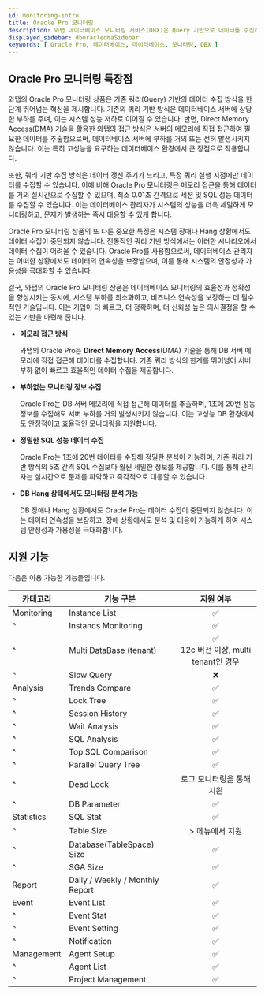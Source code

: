 ```yaml
---
id: monitoring-intro
title: Oracle Pro 모니터링
description: 와탭 데이터베이스 모니터링 서비스(DBX)은 Query 기반으로 데이터를 수집하여 성능 모니터링 서비스를 제공합니다.
displayed_sidebar: dboracledmaSidebar
keywords: [ Oracle Pro, 데이터베이스, 데이터베이스, 모니터링, DBX ]
---
```



<Dbintroductiondesc /> 

<DBsupportNote />

## Oracle Pro 모니터링 특장점

와탭의 Oracle Pro 모니터링 상품은 기존 쿼리(Query) 기반의 데이터 수집 방식을 한 단계 뛰어넘는 혁신을 제시합니다. 기존의 쿼리 기반 방식은 데이터베이스 서버에 상당한 부하를 주며, 이는 시스템 성능 저하로 이어질 수 있습니다. 반면, Direct Memory Access(DMA) 기술을 활용한 와탭의 접근 방식은 서버의 메모리에 직접 접근하여 필요한 데이터를 추출함으로써, 데이터베이스 서버에 부하를 거의 또는 전혀 발생시키지 않습니다. 이는 특히 고성능을 요구하는 데이터베이스 환경에서 큰 장점으로 작용합니다.

또한, 쿼리 기반 수집 방식은 데이터 갱신 주기가 느리고, 특정 쿼리 실행 시점에만 데이터를 수집할 수 있습니다. 이에 비해 Oracle Pro 모니터링은 메모리 접근을 통해 데이터를 거의 실시간으로 수집할 수 있으며, 최소 0.01초 간격으로 세션 및 SQL 성능 데이터를 수집할 수 있습니다. 이는 데이터베이스 관리자가 시스템의 성능을 더욱 세밀하게 모니터링하고, 문제가 발생하는 즉시 대응할 수 있게 합니다.

Oracle Pro 모니터링 상품의 또 다른 중요한 특징은 시스템 장애나 Hang 상황에서도 데이터 수집이 중단되지 않습니다. 전통적인 쿼리 기반 방식에서는 이러한 시나리오에서 데이터 수집이 어려울 수 있습니다. Oracle Pro를 사용함으로써, 데이터베이스 관리자는 어떠한 상황에서도 데이터의 연속성을 보장받으며, 이를 통해 시스템의 안정성과 가용성을 극대화할 수 있습니다.

결국, 와탭의 Oracle Pro 모니터링 상품은 데이터베이스 모니터링의 효율성과 정확성을 향상시키는 동시에, 시스템 부하를 최소화하고, 비즈니스 연속성을 보장하는 데 필수적인 기술입니다. 이는 기업이 더 빠르고, 더 정확하며, 더 신뢰성 높은 의사결정을 할 수 있는 기반을 마련해 줍니다.

* **메모리 접근 방식**

  와탭의 Oracle Pro는 **Direct Memory Access**(DMA) 기술을 통해 DB 서버 메모리에 직접 접근해 데이터를 수집합니다. 기존 쿼리 방식의 한계를 뛰어넘어 서버 부하 없이 빠르고 효율적인 데이터 수집을 제공합니다.

* **부하없는 모니터링 정보 수집**

  Oracle Pro는 DB 서버 메모리에 직접 접근해 데이터를 추출하며, 1초에 20번 성능 정보를 수집해도 서버 부하를 거의 발생시키지 않습니다. 이는 고성능 DB 환경에서도 안정적이고 효율적인 모니터링을 지원합니다.

* **정밀한 SQL 성능 데이터 수집**

  Oracle Pro는 1초에 20번 데이터를 수집해 정밀한 분석이 가능하며, 기존 쿼리 기반 방식의 5초 간격 SQL 수집보다 훨씬 세밀한 정보를 제공합니다. 이를 통해 관리자는 실시간으로 문제를 파악하고 즉각적으로 대응할 수 있습니다.

* **DB Hang 상태에서도 모니터링 분석 가능**

  DB 장애나 Hang 상황에서도 Oracle Pro는 데이터 수집이 중단되지 않습니다. 이는 데이터 연속성을 보장하고, 장애 상황에서도 분석 및 대응이 가능하게 하여 시스템 안정성과 가용성을 극대화합니다.

## 지원 기능

다음은 이용 가능한 기능들입니다.

| 카테고리 | 기능 구분 | 지원 여부 |
| -- | -- | :-: |
| Monitoring | Instance List | <span class='emoji-ok'>✅</span> |
| ^ | Instancs Monitoring | <span class='emoji-ok'>✅</span> |
| ^ | Multi DataBase (tenant) | <span class='emoji-ok'>✅</span><br/>12c 버전 이상, multi tenant인 경우 |
| ^ | Slow Query | <span class='emoji-no'>❌</span> |
| Analysis | Trends Compare | <span class='emoji-ok'>✅</span> |
| ^ | Lock Tree | <span class='emoji-ok'>✅</span> |
| ^ | Session History | <span class='emoji-ok'>✅</span> |
| ^ | Wait Analysis | <span class='emoji-ok'>✅</span> |
| ^ | SQL Analysis | <span class='emoji-ok'>✅</span> |
| ^ | Top SQL Comparison | <span class='emoji-ok'>✅</span> |
| ^ | Parallel Query Tree | <span class='emoji-ok'>✅</span> |
| ^ | Dead Lock | 로그 모니터링을 통해 지원  |
| ^ | DB Parameter | <span class='emoji-ok'>✅</span> |
| Statistics | SQL Stat | <span class='emoji-ok'>✅</span> |
| ^ | Table Size | <Cmdname sid="side_reportStat" className="uitext" /> &gt; <Cmdname sid="side_tableSpace" className="uitext" /> 메뉴에서 지원 |
| ^ | Database(TableSpace) Size | <span class='emoji-ok'>✅</span> |
| ^ | SGA Size | <span class='emoji-ok'>✅</span> |
| Report | Daily / Weekly / Monthly Report | <span class='emoji-ok'>✅</span> |
| Event | Event List | <span class='emoji-ok'>✅</span> |
| ^ | Event Stat | <span class='emoji-ok'>✅</span> |
| ^ | Event Setting | <span class='emoji-ok'>✅</span> |
| ^ | Notification | <span class='emoji-ok'>✅</span> |
| Management | Agent Setup | <span class='emoji-ok'>✅</span> |
| ^ | Agent List | <span class='emoji-ok'>✅</span> |
| ^ | Project Management | <span class='emoji-ok'>✅</span> |